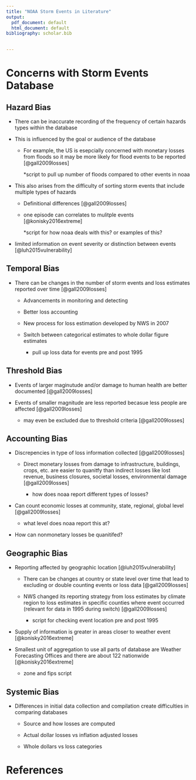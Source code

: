 ```yaml
---
title: "NOAA Storm Events in Literature"
output:
  pdf_document: default
  html_document: default
bibliography: scholar.bib
 

---
```


# Concerns with Storm Events Database  

## Hazard Bias   

* There can be inaccurate recording of the frequency of certain hazards types within the database  

* This is influenced by the goal or audience of the database  

    - For example, the US is esepcially concerned with monetary losses from floods so it may be more likely for flood events to be reported [@gall2009losses]  
    
         *script to pull up number of floods compared to other events in noaa  
 
* This also arises from the difficulty of sorting storm events that include multiple types of hazards  

    - Definitional differences [@gall2009losses]
    
    - one episode can correlates to mulitple events [@konisky2016extreme]  
    
        *script for how noaa deals with this? or examples of this?  
        
* limited information on event severity or distinction between events [@luh2015vulnerability]  


## Temporal Bias    

* There can be changes in the number of storm events and loss estimates reported over time [@gall2009losses]  

    - Advancements in monitoring and detecting  
    
    - Better loss accounting  
    
    - New process for loss estimation developed by NWS in 2007  
    
    - Switch between categorical estimates to whole dollar figure estimates  
    
         * pull up loss data for events pre and post 1995 

## Threshold Bias  

* Events of larger maginutude and/or damage to human health are better documented [@gall2009losses]   

* Events of smaller magnitude are less reported becasue less people are affected [@gall2009losses]   

    - may even be excluded due to threshold criteria [@gall2009losses]   

## Accounting Bias 

* Discrepencies in type of loss information collected [@gall2009losses] 

    - Direct monetary losses from damage to infrastructure, buildings, crops, etc. are easier to quanitfy than indirect losses like lost revenue, business closures, societal losses, environmental damage [@gall2009losses]  
    
        * how does noaa report different types of losses? 
    
* Can count economic losses at community, state, regional, global level [@gall2009losses]  

     - what level does noaa report this at? 
      
* How can nonmonetary losses be quanitifed? 

## Geographic Bias  

* Reporting affected by geographic location [@luh2015vulnerability]  

    - There can be changes at country or state level over time that lead to excluding or double counting events or loss data [@gall2009losses]  
    
    - NWS changed its reporting strategy from loss estimates by climate region to loss estimates in specific counties where event occurred (relevant for data in 1995 during switch) [@gall2009losses]  
    
        * script for checking event location pre and post 1995 
    
* Supply of information is greater in areas closer to weather event [@konisky2016extreme] 

* Smallest unit of aggregation to use all parts of database are Weather Forecasting Offices and there are about 122 nationwide [@konisky2016extreme]  

    - zone and fips script  
        
## Systemic Bias    

* Differences in initial data collection and compilation create difficulties in comparing databases  

    - Source and how losses are computed  
    
    - Actual dollar losses vs inflation adjusted losses    
    
    - Whole dollars vs loss categories   

    
# References     











